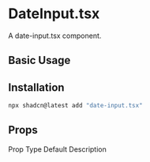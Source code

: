 # DateInput.tsx

A date-input.tsx component.

## Basic Usage

<ComponentTabs name="date-input.tsx-basic" />

## Installation

```bash
npx shadcn@latest add "date-input.tsx"
```

## Props

<Table>
  <TableHeader>
    <TableRow>
      <TableHead>Prop</TableHead>
      <TableHead>Type</TableHead>
      <TableHead>Default</TableHead>
      <TableHead>Description</TableHead>
    </TableRow>
  </TableHeader>
  <TableBody>

  </TableBody>
</Table>
